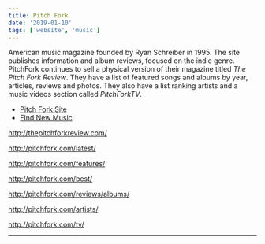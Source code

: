 ```yaml
---
title: Pitch Fork
date: '2019-01-10'
tags: ['website', 'music']
---
```


American music magazine founded by Ryan Schreiber in 1995. The site publishes information and album reviews, focused on the indie genre. PitchFork continues to sell a physical version of their magazine titled *The Pitch Fork Review*. They have a list of featured songs and albums by year, articles, reviews and photos. They also have a list ranking artists and a music videos section called *PitchForkTV*.

* [Pitch Fork Site](https://pitchfork.com/)
* [Find New Music](https://pitchfork.com/best/)




http://thepitchforkreview.com/

http://pitchfork.com/latest/

http://pitchfork.com/features/

http://pitchfork.com/best/

http://pitchfork.com/reviews/albums/

http://pitchfork.com/artists/

http://pitchfork.com/tv/

***

